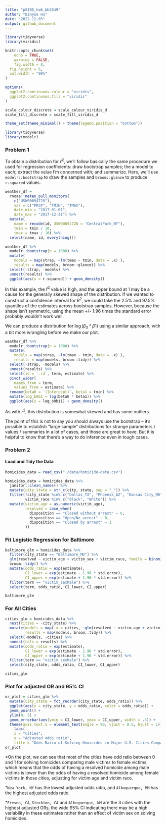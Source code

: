 ```yaml
---
title: "p8105_hw6_bh2849"
author: "Binyue Hu"
date: "2022-12-03"
output: github_document
---
```


```r
library(tidyverse)
library(viridis)

knitr::opts_chunk$set(
	echo = TRUE,
	warning = FALSE,
	fig.width = 8, 
  fig.height = 6,
  out.width = "90%"
)

options(
  ggplot2.continuous.colour = "viridis",
  ggplot2.continuous.fill = "viridis"
)

scale_colour_discrete = scale_colour_viridis_d
scale_fill_discrete = scale_fill_viridis_d

theme_set(theme_minimal() + theme(legend.position = "bottom"))
```

```r
library(tidyverse)
library(modelr)
```

### Problem 1

To obtain a distribution for $\hat{r}^2$, we'll follow basically the same procedure we used for regression coefficients: draw bootstrap samples; the a model to each; extract the value I'm concerned with; and summarize. Here, we'll use `modelr::bootstrap` to draw the samples and `broom::glance` to produce `r.squared` values. 

```r
weather_df = 
  rnoaa::meteo_pull_monitors(
    c("USW00094728"),
    var = c("PRCP", "TMIN", "TMAX"), 
    date_min = "2017-01-01",
    date_max = "2017-12-31") %>%
  mutate(
    name = recode(id, USW00094728 = "CentralPark_NY"),
    tmin = tmin / 10,
    tmax = tmax / 10) %>%
  select(name, id, everything())
```


```r
weather_df %>% 
  modelr::bootstrap(n = 1000) %>% 
  mutate(
    models = map(strap, ~lm(tmax ~ tmin, data = .x) ),
    results = map(models, broom::glance)) %>% 
  select(-strap, -models) %>% 
  unnest(results) %>% 
  ggplot(aes(x = r.squared)) + geom_density()
```

In this example, the $\hat{r}^2$ value is high, and the upper bound at 1 may be a cause for the generally skewed shape of the distribution. If we wanted to construct a confidence interval for $R^2$, we could take the 2.5% and 97.5% quantiles of the estimates across bootstrap samples. However, because the shape isn't symmetric, using the mean +/- 1.96 times the standard error probably wouldn't work well.

We can produce a distribution for $\log(\beta_0 * \beta1)$ using a similar approach, with a bit more wrangling before we make our plot.

```r
weather_df %>% 
  modelr::bootstrap(n = 1000) %>% 
  mutate(
    models = map(strap, ~lm(tmax ~ tmin, data = .x) ),
    results = map(models, broom::tidy)) %>% 
  select(-strap, -models) %>% 
  unnest(results) %>% 
  select(id = `.id`, term, estimate) %>% 
  pivot_wider(
    names_from = term, 
    values_from = estimate) %>% 
  rename(beta0 = `(Intercept)`, beta1 = tmin) %>% 
  mutate(log_b0b1 = log(beta0 * beta1)) %>% 
  ggplot(aes(x = log_b0b1)) + geom_density()
```

As with $r^2$, this distribution is somewhat skewed and has some outliers. 

The point of this is not to say you should always use the bootstrap -- it's possible to establish "large sample" distributions for strange parameters / values / summaries in a lot of cases, and those are great to have. But it is helpful to know that there's a way to do inference even in tough cases. 

### Problem 2

#### Load and Tidy the Data

```r
homicides_data = read_csv("./data/homicide-data.csv")

homicides_data = homicides_data %>% 
  janitor::clean_names() %>% 
  mutate(city_state = str_c(city, state, sep = "_")) %>% 
  filter(!city_state %in% c("Dallas_TX", "Phoenix_AZ", "Kansas City_MO", "Tulsa_AL"), 
         victim_race %in% c("Black", "White")) %>% 
  mutate(victim_age = as.numeric(victim_age),
         resolved = case_when(
           disposition == "Closed without arrest" ~ 0,
           disposition == "Open/No arrest" ~ 0,
           disposition == "Closed by arrest" ~ 1
         ))
```

### Fit Logistic Regression for Baltimore
```r
baltimore_glm = homicides_data %>% 
  filter(city_state == "Baltimore_MD") %>% 
  glm(resolved ~ victim_age + victim_sex + victim_race, family = binomial(), data = .) %>% 
  broom::tidy() %>% 
  mutate(odds_ratio = exp(estimate),
         CI_lower = exp(estimate - 1.96 * std.error),
         CI_upper = exp(estimate + 1.96 * std.error)) %>% 
  filter(term == "victim_sexMale") %>%
  select(term, odds_ratio, CI_lower, CI_upper) 

baltimore_glm
```

### For All Cities
```r
cities_glm = homicides_data %>% 
  nest(cities = -city_state) %>%
  mutate(models = map(.x = cities, ~glm(resolved ~ victim_age + victim_sex + victim_race, family = binomial(), data = .)),
         results = map(models, broom::tidy)) %>% 
  select(-models, -cities) %>% 
  unnest(cols = results) %>% 
  mutate(odds_ratio = exp(estimate),
         CI_lower = exp(estimate - 1.96 * std.error),
         CI_upper = exp(estimate + 1.96 * std.error)) %>% 
  filter(term == "victim_sexMale") %>% 
  select(city_state, odds_ratio, CI_lower, CI_upper)

cities_glm
```

### Plot for adjusted OR and 95% CI
```r
or_plot = cities_glm %>% 
  mutate(city_state = fct_reorder(city_state, odds_ratio)) %>% 
  ggplot(aes(x = city_state, y = odds_ratio, color = odds_ratio)) +
  geom_point() +
  ylim(0, 5) +
  geom_errorbar(aes(ymin = CI_lower, ymax = CI_upper, width = .3)) + 
  theme(axis.text.x = element_text(angle = 90, vjust = 0.5, hjust = 1)) + 
    labs(
    x = "Cities",
    y = "Adjusted odds ratio",
    title = "Odds Ratio of Solving Homicides in Major U.S. Cities Comparing Male to Female Victims")
or_plot
```

 *On the plot, we can see that most of the cities have odd ratio between 0 and 1 for solving homicides comparing male victims to female victims, which means that the odds of having a resolved homicide among male victims is lower than the odds of having a resolved homicide among female victims in those cities, adjusting for victim age and victim race. 

 *`New York, NY` has the lowest adjusted odds ratio, and `Albuquerque, MM` has the highest adjusted odds ratio.

 *`Fresno, CA`, `Stockton, CA` and `Albuquerque, NM` are the 3 cities with the highest adjusted ORs, the wide 95% CI indicating there may be a high variability in these estimates rather than an effect of victim sex on solving homicides.
 
 